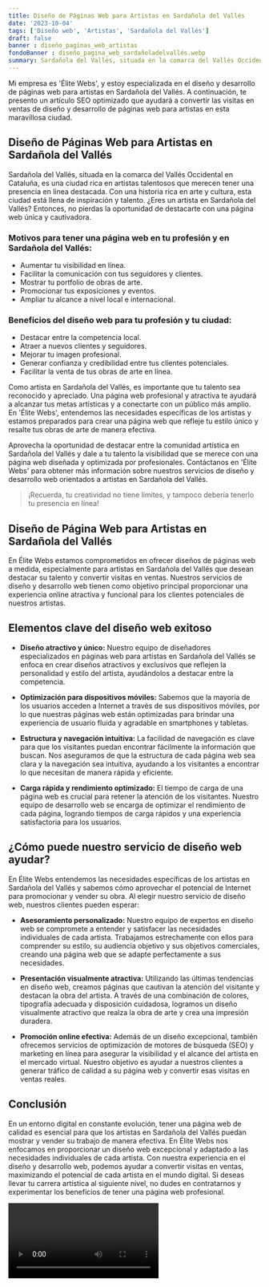 ```yaml
---
title: Diseño de Páginas Web para Artistas en Sardañola del Vallés
date: '2023-10-04'
tags: ['Diseño web', 'Artistas', 'Sardañola del Vallés']
draft: false
banner : diseño_paginas_web_artistas
fondoBanner : diseño_pagina_web_sardañoladelvallés.webp
summary: Sardañola del Vallés, situada en la comarca del Vallés Occidental en Cataluña, es una ciudad rica en artistas talentosos que merecen tener una presencia en línea destacada. Con una historia rica en arte y cultura, esta ciudad está llena de inspiración y talento. ¿Eres un artista en Sardañola del Vallés? Entonces, no pierdas la oportunidad de destacarte con una página web única y cautivadora.
---
```


Mi empresa es 'Élite Webs', y estoy especializada en el diseño y desarrollo de páginas web para artistas en Sardañola del Vallés. A continuación, te presento un artículo SEO optimizado que ayudará a convertir las visitas en ventas de diseño y desarrollo de páginas web para artistas en esta maravillosa ciudad.

## Diseño de Páginas Web para Artistas en Sardañola del Vallés

Sardañola del Vallés, situada en la comarca del Vallés Occidental en Cataluña, es una ciudad rica en artistas talentosos que merecen tener una presencia en línea destacada. Con una historia rica en arte y cultura, esta ciudad está llena de inspiración y talento. ¿Eres un artista en Sardañola del Vallés? Entonces, no pierdas la oportunidad de destacarte con una página web única y cautivadora.

### Motivos para tener una página web en tu profesión y en Sardañola del Vallés:

- Aumentar tu visibilidad en línea.
- Facilitar la comunicación con tus seguidores y clientes.
- Mostrar tu portfolio de obras de arte.
- Promocionar tus exposiciones y eventos.
- Ampliar tu alcance a nivel local e internacional.

### Beneficios del diseño web para tu profesión y tu ciudad:

- Destacar entre la competencia local.
- Atraer a nuevos clientes y seguidores.
- Mejorar tu imagen profesional.
- Generar confianza y credibilidad entre tus clientes potenciales.
- Facilitar la venta de tus obras de arte en línea.

Como artista en Sardañola del Vallés, es importante que tu talento sea reconocido y apreciado. Una página web profesional y atractiva te ayudará a alcanzar tus metas artísticas y a conectarte con un público más amplio. En 'Élite Webs', entendemos las necesidades específicas de los artistas y estamos preparados para crear una página web que refleje tu estilo único y resalte tus obras de arte de manera efectiva.

Aprovecha la oportunidad de destacar entre la comunidad artística en Sardañola del Vallés y dale a tu talento la visibilidad que se merece con una página web diseñada y optimizada por profesionales. Contáctanos en 'Élite Webs' para obtener más información sobre nuestros servicios de diseño y desarrollo web orientados a artistas en Sardañola del Vallés.

> ¡Recuerda, tu creatividad no tiene límites, y tampoco debería tenerlo tu presencia en línea!

<GifSeo />

<Cta />

## Diseño de Página Web para Artistas en Sardañola del Vallés

En Élite Webs estamos comprometidos en ofrecer diseños de páginas web a medida, especialmente para artistas en Sardañola del Vallés que desean destacar su talento y convertir visitas en ventas. Nuestros servicios de diseño y desarrollo web tienen como objetivo principal proporcionar una experiencia online atractiva y funcional para los clientes potenciales de nuestros artistas.

## Elementos clave del diseño web exitoso

- **Diseño atractivo y único:** Nuestro equipo de diseñadores especializados en páginas web para artistas en Sardañola del Vallés se enfoca en crear diseños atractivos y exclusivos que reflejen la personalidad y estilo del artista, ayudándolos a destacar entre la competencia.

- **Optimización para dispositivos móviles:** Sabemos que la mayoría de los usuarios acceden a Internet a través de sus dispositivos móviles, por lo que nuestras páginas web están optimizadas para brindar una experiencia de usuario fluida y agradable en smartphones y tabletas.

- **Estructura y navegación intuitiva:** La facilidad de navegación es clave para que los visitantes puedan encontrar fácilmente la información que buscan. Nos aseguramos de que la estructura de cada página web sea clara y la navegación sea intuitiva, ayudando a los visitantes a encontrar lo que necesitan de manera rápida y eficiente.

- **Carga rápida y rendimiento optimizado:** El tiempo de carga de una página web es crucial para retener la atención de los visitantes. Nuestro equipo de desarrollo web se encarga de optimizar el rendimiento de cada página, logrando tiempos de carga rápidos y una experiencia satisfactoria para los usuarios.

## ¿Cómo puede nuestro servicio de diseño web ayudar?

En Élite Webs entendemos las necesidades específicas de los artistas en Sardañola del Vallés y sabemos cómo aprovechar el potencial de Internet para promocionar y vender su obra. Al elegir nuestro servicio de diseño web, nuestros clientes pueden esperar:

- **Asesoramiento personalizado:** Nuestro equipo de expertos en diseño web se compromete a entender y satisfacer las necesidades individuales de cada artista. Trabajamos estrechamente con ellos para comprender su estilo, su audiencia objetivo y sus objetivos comerciales, creando una página web que se adapte perfectamente a sus necesidades.

- **Presentación visualmente atractiva:** Utilizando las últimas tendencias en diseño web, creamos páginas que cautivan la atención del visitante y destacan la obra del artista. A través de una combinación de colores, tipografía adecuada y disposición cuidadosa, logramos un diseño visualmente atractivo que realza la obra de arte y crea una impresión duradera.

- **Promoción online efectiva:** Además de un diseño excepcional, también ofrecemos servicios de optimización de motores de búsqueda (SEO) y marketing en línea para asegurar la visibilidad y el alcance del artista en el mercado virtual. Nuestro objetivo es ayudar a nuestros clientes a generar tráfico de calidad a su página web y convertir esas visitas en ventas reales.

## Conclusión

En un entorno digital en constante evolución, tener una página web de calidad es esencial para que los artistas en Sardañola del Vallés puedan mostrar y vender su trabajo de manera efectiva. En Élite Webs nos enfocamos en proporcionar un diseño web excepcional y adaptado a las necesidades individuales de cada artista. Con nuestra experiencia en el diseño y desarrollo web, podemos ayudar a convertir visitas en ventas, maximizando el potencial de cada artista en el mundo digital. Si deseas llevar tu carrera artística al siguiente nivel, no dudes en contratarnos y experimentar los beneficios de tener una página web profesional.

<Video />

<CtaBot job='Artistas' city='Sardañola del Vallés'/>

<Gmaps query='Sardañola del Vallés+españa+maps' />
